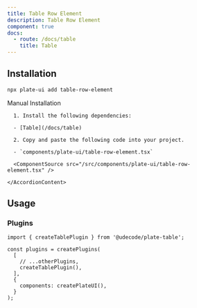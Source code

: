 ```yaml
---
title: Table Row Element
description: Table Row Element
component: true
docs:
  - route: /docs/table
    title: Table
---
```


<ComponentExample src="/src/components/examples/PlaygroundDemo.tsx">
  <PlaygroundDemo id="table" />
</ComponentExample>

## Installation

```bash
npx plate-ui add table-row-element
```

<Accordion type="single" collapsible>
  <AccordionItem value="manual-installation">
    <AccordionTrigger>Manual Installation</AccordionTrigger>
    <AccordionContent>

      1. Install the following dependencies:

      - [Table](/docs/table)

      2. Copy and paste the following code into your project.

      - `components/plate-ui/table-row-element.tsx`

      <ComponentSource src="/src/components/plate-ui/table-row-element.tsx" />

    </AccordionContent>

  </AccordionItem>
</Accordion>

## Usage

### Plugins

```tsx
import { createTablePlugin } from '@udecode/plate-table';

const plugins = createPlugins(
  [
    // ...otherPlugins,
    createTablePlugin(),
  ],
  {
    components: createPlateUI(),
  }
);
```
